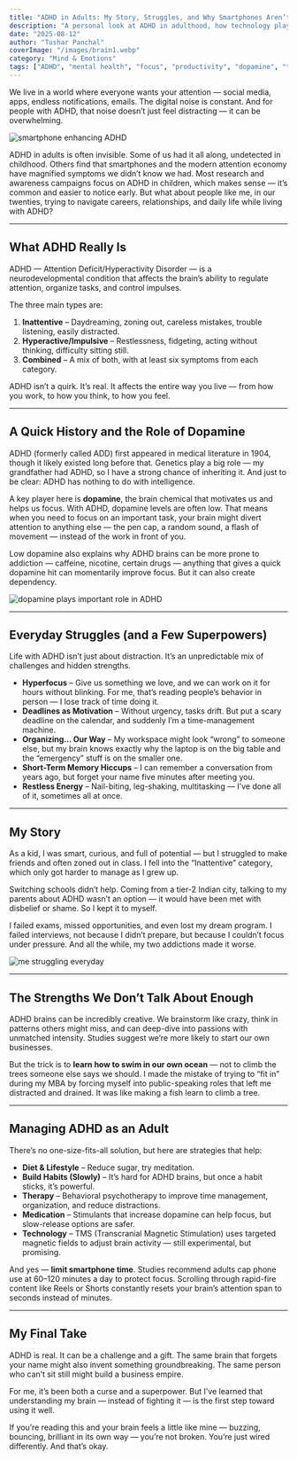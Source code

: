 ```yaml
---
title: "ADHD in Adults: My Story, Struggles, and Why Smartphones Aren’t Helping"
description: "A personal look at ADHD in adulthood, how technology plays a role, and the strengths and challenges that come with it."
date: "2025-08-12"
author: "Tushar Panchal"
coverImage: "/images/brain1.webp"
category: "Mind & Emotions"
tags: ["ADHD", "mental health", "focus", "productivity", "dopamine", "technology", "smartphones"]
---
```




We live in a world where everyone wants your attention — social media, apps, endless notifications, emails. The digital noise is constant. And for people with ADHD, that noise doesn’t just feel distracting — it can be overwhelming.

<Image
  src="/images/instamedia.webp"
  alt="smartphone enhancing ADHD"
  width={800}
  height={400}
  className="rounded-xl mx-auto my-6 shadow-lg"
/>

ADHD in adults is often invisible. Some of us had it all along, undetected in childhood. Others find that smartphones and the modern attention economy have magnified symptoms we didn’t know we had. Most research and awareness campaigns focus on ADHD in children, which makes sense — it’s common and easier to notice early. But what about people like me, in our twenties, trying to navigate careers, relationships, and daily life while living with ADHD?



---


## What ADHD Really Is

ADHD — Attention Deficit/Hyperactivity Disorder — is a neurodevelopmental condition that affects the brain’s ability to regulate attention, organize tasks, and control impulses.

The three main types are:

1. **Inattentive** – Daydreaming, zoning out, careless mistakes, trouble listening, easily distracted.
2. **Hyperactive/Impulsive** – Restlessness, fidgeting, acting without thinking, difficulty sitting still.
3. **Combined** – A mix of both, with at least six symptoms from each category.

ADHD isn’t a quirk. It’s real. It affects the entire way you live — from how you work, to how you think, to how you feel.

---

## A Quick History and the Role of Dopamine

ADHD (formerly called ADD) first appeared in medical literature in 1904, though it likely existed long before that. Genetics play a big role — my grandfather had ADHD, so I have a strong chance of inheriting it. And just to be clear: ADHD has nothing to do with intelligence.

A key player here is **dopamine**, the brain chemical that motivates us and helps us focus. With ADHD, dopamine levels are often low. That means when you need to focus on an important task, your brain might divert attention to anything else — the pen cap, a random sound, a flash of movement — instead of the work in front of you.

Low dopamine also explains why ADHD brains can be more prone to addiction — caffeine, nicotine, certain drugs — anything that gives a quick dopamine hit can momentarily improve focus. But it can also create dependency.

<Image
  src="/images/dopamine.webp"
  alt="dopamine plays important role in ADHD"
  width={800}
  height={400}
  className="rounded-xl mx-auto my-6 shadow-lg"
/>

---

## Everyday Struggles (and a Few Superpowers)

Life with ADHD isn’t just about distraction. It’s an unpredictable mix of challenges and hidden strengths.

- **Hyperfocus** – Give us something we love, and we can work on it for hours without blinking. For me, that’s reading people’s behavior in person — I lose track of time doing it.
- **Deadlines as Motivation** – Without urgency, tasks drift. But put a scary deadline on the calendar, and suddenly I’m a time-management machine.
- **Organizing… Our Way** – My workspace might look “wrong” to someone else, but my brain knows exactly why the laptop is on the big table and the “emergency” stuff is on the smaller one.
- **Short-Term Memory Hiccups** – I can remember a conversation from years ago, but forget your name five minutes after meeting you.
- **Restless Energy** – Nail-biting, leg-shaking, multitasking — I’ve done all of it, sometimes all at once.

---

## My Story

As a kid, I was smart, curious, and full of potential — but I struggled to make friends and often zoned out in class. I fell into the “Inattentive” category, which only got harder to manage as I grew up.

Switching schools didn’t help. Coming from a tier-2 Indian city, talking to my parents about ADHD wasn’t an option — it would have been met with disbelief or shame. So I kept it to myself.

I failed exams, missed opportunities, and even lost my dream program. I failed interviews, not because I didn’t prepare, but because I couldn’t focus under pressure. And all the while, my two addictions made it worse.

<Image
  src="/images/me.webp"
  alt="me struggling everyday"
  width={800}
  height={400}
  className="rounded-xl mx-auto my-6 shadow-lg"
/>

---

## The Strengths We Don’t Talk About Enough

ADHD brains can be incredibly creative. We brainstorm like crazy, think in patterns others might miss, and can deep-dive into passions with unmatched intensity. Studies suggest we’re more likely to start our own businesses.

But the trick is to **learn how to swim in our own ocean** — not to climb the trees someone else says we should. I made the mistake of trying to “fit in” during my MBA by forcing myself into public-speaking roles that left me distracted and drained. It was like making a fish learn to climb a tree.

---

## Managing ADHD as an Adult

There’s no one-size-fits-all solution, but here are strategies that help:

- **Diet & Lifestyle** – Reduce sugar, try meditation.
- **Build Habits (Slowly)** – It’s hard for ADHD brains, but once a habit sticks, it’s powerful.
- **Therapy** – Behavioral psychotherapy to improve time management, organization, and reduce distractions.
- **Medication** – Stimulants that increase dopamine can help focus, but slow-release options are safer.
- **Technology** – TMS (Transcranial Magnetic Stimulation) uses targeted magnetic fields to adjust brain activity — still experimental, but promising.

And yes — **limit smartphone time**. Studies recommend adults cap phone use at 60–120 minutes a day to protect focus. Scrolling through rapid-fire content like Reels or Shorts constantly resets your brain’s attention span to seconds instead of minutes.

---

## My Final Take

ADHD is real. It can be a challenge and a gift. The same brain that forgets your name might also invent something groundbreaking. The same person who can’t sit still might build a business empire.

For me, it’s been both a curse and a superpower. But I’ve learned that understanding my brain — instead of fighting it — is the first step toward using it well.

If you’re reading this and your brain feels a little like mine — buzzing, bouncing, brilliant in its own way — you’re not broken. You’re just wired differently. And that’s okay.
